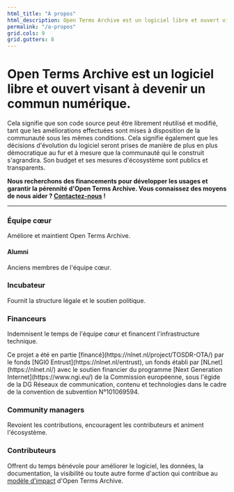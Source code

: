 ```yaml
---
html_title: "À propos"
html_description: Open Terms Archive est un logiciel libre et ouvert visant à devenir un commun numérique.
permalink: "/a-propos"
grid.cols: 9
grid.gutters: 8
---
```


<div className="text__center">

  # Open Terms Archive est un logiciel libre et ouvert visant à devenir un commun numérique.

  Cela signifie que son code source peut être librement réutilisé et modifié, tant que les améliorations effectuées sont mises à disposition de la communauté sous les mêmes conditions. Cela signifie également que les décisions d'évolution du logiciel seront prises de manière de plus en plus démocratique au fur et à mesure que la communauté qui le construit s'agrandira. Son <Link href="/budget">budget</Link> et ses <Link href="/stats">mesures d'écosystème</Link> sont publics et transparents.

  **Nous recherchons des financements pour développer les usages et garantir la pérennité d'Open Terms Archive. Vous connaissez des moyens de nous aider ? [Contactez-nous](mailto:contact@opentermsarchive.org) !**

  ---

  ### Équipe cœur

  Améliore et maintient Open Terms Archive.

  <Contributors type="core" showInfo="true" thumbnailWidth="88" thumbnailHeight="88" className="mb__XL" marginTop={false} />

  #### Alumni

  Anciens membres de l'équipe cœur.

  <Contributors type="alumnis" showInfo="true" className="mb__2XL" marginTop={false} />

  ### Incubateur

  Fournit la structure légale et le soutien politique.

  <ThumbGallery className="mb__2XL" marginTop={false}>
    <Link href="https://disinfo.quaidorsay.fr" target="_blank" rel="noopener">
        <ThumbGalleryItem src="/images/contributors/ambassadeur-francais-pour-le-numerique.png" width="158" height="80" />
    </Link>
  </ThumbGallery>

  ### Financeurs

  Indemnisent le temps de l'équipe cœur et financent l'infrastructure technique.

  <ThumbGallery small={true} marginTop={false}>
    <ThumbGalleryItem src="/images/contributors/meae.png" width="130" height="117" />
    <ThumbGalleryItem src="/images/contributors/france-relance.png" width="77" height="77" />
    <ThumbGalleryItem src="/images/contributors/nextgen.png" width="220" height="48" />
    <ThumbGalleryItem src="/images/contributors/reset.png" width="101" height="29" />
    <ThumbGalleryItem src="/images/contributors/nlnet.png" width="160" height="120" />
    <ThumbGalleryItem src="/images/contributors/european-commission.png" width="144" height="100" />
    <ThumbGalleryItem src="/images/contributors/dinum.png" width="320" height="80" />
  </ThumbGallery>

  <p className="text__light mb__3XL">Ce projet a été en partie [financé](https://nlnet.nl/project/TOSDR-OTA/) par le fonds [NGI0 Entrust](https://nlnet.nl/entrust), un fonds établi par [NLnet](https://nlnet.nl/) avec le soutien financier du programme [Next Generation Internet](https://www.ngi.eu/) de la Commission européenne, sous l'égide de la DG Réseaux de communication, contenu et technologies dans le cadre de la convention de subvention N°101069594.</p>

  ### Community managers

  Revoient les contributions, encouragent les contributeurs et animent l'écosystème.

  <Contributors type="communityManagers" showInfo="true" className="mb__2XL" marginTop={false} />

  ### Contributeurs

  Offrent du temps bénévole pour améliorer le logiciel, les données, la documentation, la visibilité ou toute autre forme d'action qui contribue au [modèle d'impact](./impact) d'Open Terms Archive.

  <Contributors type="contributors" />

</div>
